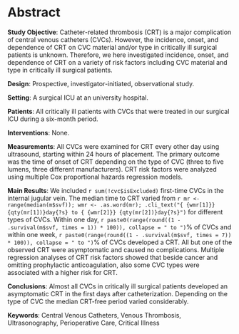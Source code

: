 # Abstract

**Study Objective**:
Catheter-related thrombosis (CRT) is a major complication of central venous catheters (CVCs).
However, the incidence, onset, and dependence of CRT on CVC material and/or type in critically ill surgical patients is unknown.
Therefore, we here investigated incidence, onset, and dependence of CRT on a variety of risk factors including CVC material and type in critically ill surgical patients.

**Design**: Prospective, investigator-initiated, observational study.

**Setting**: A surgical ICU at an university hospital.

**Patients**: All critically ill patients with CVCs that were treated in our surgical ICU during a six-month period.

**Interventions**: None.

**Measurements**:
All CVCs were examined for CRT every other day using ultrasound, starting within 24 hours of placement.
The primary outcome was the time of onset of CRT depending on the type of CVC
(three to five lumens, three different manufacturers).
CRT risk factors were analyzed using multiple Cox proportional hazards regression models.

**Main Results**:
We included `r sum(!cvc$isExcluded)` first-time CVCs in the internal jugular vein.
The median time to CRT
varied from `r mr <- range(median(m$svf)); wmr <- .as.word(mr); .cli_text("{ {wmr[1]}} {qty(mr[1])}day{?s} to { {wmr[2]}} {qty(mr[2])}day{?s}")` for different types of CVCs.
Within one day, `r paste0(range(round((1 - .survival(m$svf, times = 1)) * 100)), collapse = " to ")`% of CVCs
and within one week, `r paste0(range(round((1 - .survival(m$svf, times = 7)) * 100)), collapse = " to ")`% of CVCs developed a CRT.
All but one of the observed CRT were asymptomatic and caused no complications.
Multiple regression analyses of CRT risk factors showed that beside cancer and omitting prophylactic anticoagulation, also some CVC types were associated with a higher risk for CRT.

**Conclusions**:
Almost all CVCs in critically ill surgical patients developed an asymptomatic CRT in the first days after catheterization.
Depending on the type of CVC the median CRT-free period varied considerably.

**Keywords**:
Central Venous Catheters, Venous Thrombosis, Ultrasonography, Perioperative Care, Critical Illness
